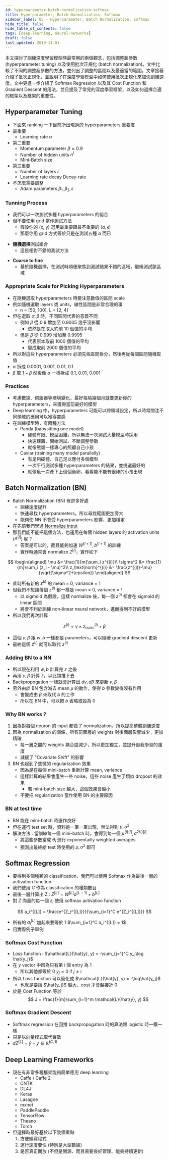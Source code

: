 ```yaml
---
id: hyperparameter-batch-normalization-softmax
title: Hyperparameter, Batch Normalization, Softmax
sidebar_label: 05 - Hyperparameter, Batch Normalization, Softmax
hide_title: false
hide_table_of_contents: false
tags: [deep-learning, neural-networks]
draft: false
last_updated: 2019-11-01
---
```


本文探討了訓練深度學習模型時最常用的兩個觀念，包括調整超參數 (hyperparameter tuning) 以及使用批次正規化 (batch normalization)。文中比較了不同的調整超參數的方法，並列出了調整的區間以及最適當的範圍。文章接著介紹了批次正規化，並說明了在深度學習模型中如何使用批次正規化來加快訓練速度。文中更進一步介紹了 Softmax Regression 以及其 Cost Function 和 Gradient Descent 的用法，並且提及了常見的深度學習框架，以及如何選擇合適的框架以及框架的重要性。

## Hyperparameter Tuning

- 下面來 ranking 一下目前所出現過的 hyperparameters 重要度
- 最重要
  - Learning rate $\alpha$
- 第二重要
  - Momentum parameter $\beta \approx 0.9$
  - Number of hidden units $n^{l}$
  - Mini-Batch size
- 第三重要
  - Number of layers $L$
  - Learning rate decay $\text{Decay-rate}$
- 不怎麼需要調整
  - Adam parameters $\beta_1, \beta_2, \epsilon$

### Tunning Process

- 我們可以一次測試多種 hyperparameters 的組合
- 但不要使用 grid 當作測試方法
  - 假設你的 (x, y) 選用最重要跟最不重要的 $(\alpha, \epsilon)$
  - 那麼你用 grid 方式等於只是在測試五種 $\alpha$ 而已

<fig
  src="/img/learning/deep-learning/02-improve-deep-neural-networks/05-hyperparameter-batch-normalization-softmax/find_hyperparameter_grid.png"
  caption="Hyperparameter Tuning Grid"
/>

- **隨機選擇**測試組合
  - 這是相對不錯的測試方法

<fig
  src="/img/learning/deep-learning/02-improve-deep-neural-networks/05-hyperparameter-batch-normalization-softmax/find_hyperparameter_random.png"
  caption="Hyperparameter Tuning Random"
/>

- **Coarse to fine**
  - 基於隨機選擇，在測試時順便聚焦到測試結果不錯的區域，繼續測試該區域

<fig
  src="/img/learning/deep-learning/02-improve-deep-neural-networks/05-hyperparameter-batch-normalization-softmax/find_hyperparameter_c2f.png"
  caption="Hyperparameter Tuning Coarse to Fine"
/>

### Appropriate Scale for Picking Hyperparameters

- 在隨機選取 hyperparameters 時要注意數值的區間 scale
- 例如隨機選取 layers 或 units，線性區間是非常合理的事
  - n = [50, 100], L = [2, 4]
- 但在選取 $\alpha, \beta$ 時，不同區間代表的意義不同
  - 例如 $\beta$ 從 0.9 增加至 0.9005 幾乎沒影響
    - 依然是在取大約前 10 個值的平均
  - 但是 $\beta$ 從 0.999 增加至 0.9995
    - 代表原本取前 1000 個值的平均
    - 變成取前 2000 個值的平均
- 所以對這些 hyperparameters 必須先依區間拆分，然後再從每個區間隨機取值
- $\alpha$ 拆成 0.0001, 0.001, 0.01, 0.1
- $\beta$ 取 $1-\beta$ 然後像 $\alpha$ 一樣拆成 0.1, 0.01, 0.001

### Practices

- 考慮數據、伺服器等環境變化，最好每隔幾個月就要更新你的 hyperparameters，來獲得當前最好的模型
- Deep learning 中，hyperparameters 可能可以跨領域設定，所以時常關注不同領域的應用可以獲得靈感
- 在訓練模型時，有兩種方法
  - Panda (babysitting one model)
    - 硬體有限、模型困難，所以無法一次測試大量模型時採用
    - 快速建置、開始測試、不斷調整參數
    - 就像熊貓一樣專心的照顧自己小孩
  - Caviar (training many model parallelly)
    - 有足夠硬體、自己足以應付多個模型
    - 一次平行測試多種 hyperparameters 的結果，並挑選最好的
    - 就像魚一次產下上億個魚卵，看看能不能有很棒的小孩出現

## Batch Normalization (BN)

- Batch Normalization (BN) 有許多好處
  - 訓練速度提升
  - 快速尋找 hyperparameters，所以尋找範圍更加旁大
  - 能夠使 NN 不會受 hyperparameters 影響，更加穩定
- 在先前我們學過 [Normalize input](optimization.md)
- 那我們能不能把這個方法，也運用在每個 hidden layers 的 activation units ($A^{[l]}$) 呢 ?
  - 答案是可以的，而且能夠加速 $W^{[l+1]}, b^{[l+1]}$ 的訓練
  - 實作時通常會 normalize $Z^{[l]}$，實作如下

$$
\begin{aligned}
\mu &= \frac{1}{m}\sum_i z^{(i)}\\
\sigma^2 &= \frac{1}{m}\sum_i (z_i - \mu)^2\\
z_\text{norm}^{(i)} &= \frac{z^{(i)}-\mu}{\sqrt{\sigma^2+\epsilon}}
\end{aligned}
$$

- 此時所有新的 $z^{(i)}$ 的 mean = 0, variance = 1
- 但我們不想讓每個 $z^{(i)}$ 都一樣是 mean = 0, variance = 1
  - 以 sigmoid 為假設，這樣 normalize 後，每一個 $z^{(i)}$ 都會在 sigmoid 的 linear 區間
  - 將會不利於訓練 non-linear neural network，進而得到不好的模型
- 所以我們再次計算

$$
\tilde{z}^{(i)} = \gamma \times z_\text{norm}^{(i)} + \beta
$$

- 這個 $\gamma, \beta$ 跟 $w, b$ 一樣都是 parameters，可以隨著 gradient descent 更新
- 最終這個 $\tilde{z}^{(i)}$ 就可以取代 $z^{(i)}$

### Adding BN to a NN

<fig
  src="/img/learning/deep-learning/02-improve-deep-neural-networks/05-hyperparameter-batch-normalization-softmax/bn_in_nn.png"
  caption="Adding BN to a NN"
/>

- 所以現在利用 $w, b$ 計算完 $z$ 之後
- 再用 $\gamma, \beta$ 計算 $\tilde{z}$，以此類推下去
- Backpropogation 一樣就會計算出 $d\gamma, d\beta$ 來更新 $\gamma, \beta$
- 另外由於 BN 包含減去 mean $\mu$ 的動作，使得 $b$ 參數變得沒有作用
  - 會變成由 $\beta$ 來取代 $b$ 的工作
  - 所以在 BN 中，可以把 $b$ 省略或設為 0

### Why BN works ?

1. 因為對每個 neuron 的 input 都做了 normalization，所以提高整體訓練速度
2. 因為 normalization 的關係，所有前面層的 weights 對後面層影響減少，更加精確
   - 每一層之間的 weights 耦合度減少，所以更加獨立，並提升自我學習的強度
   - 減緩了 "Covariate Shift" 的影響
3. BN 也起到了些微的 regularization 效果
   - 因為是在每個 mini-batch 重新計算 mean, variance
   - 這樣計算的結果會產生一些 noise，這些 noise 產生了類似 dropout 的效果
     - 若 mini-batch size 越大，這個效果會越小
   - 不要把 regularization 當作使用 BN 的主要原因

### BN at test time

- BN 能在 mini-batch 時運作良好
- 但在運行 test set 時，資料是一筆一筆出現，無法得到 $\mu, \sigma^2$
- 解決方法 : 當訓練每一個 mini-batch 時，會得到每一個 $\mu^{\{i\}[l]}, \sigma^{2\{i\}[l]}$
  - 將這些參數當成 $\theta_i$ 進行 exponentailly weighted averages
  - 預測出最終給 test 時使用的 $\mu, \sigma^2$ 即可

## Softmax Regression

- 要得到多個種類的 classification，我們可以使用 Softmax 作為最後一層的 activation function
- 我們使用 $C$ 作為 classification 的種類數目
- 最後一層計算出 Z : $Z^{[L]} = W^{[L]}a^{[L-1]} + b^{[L]}$
- 對 $Z$ 向量的每一個 $z_i$ 使用 softmax activation function

$$
a_i^{[L]} = \frac{e^{Z_i^{[L]}}}{\sum_{i=1}^C e^{Z_i^{[L]}}}
$$

- 所有的 $a_i^{[L]}$ 加起來要等於 1
  $\sum_{i=1}^C a_i^{[L]} = 1$
- 用實際例子舉例

<fig
  src="/img/learning/deep-learning/02-improve-deep-neural-networks/05-hyperparameter-batch-normalization-softmax/softmax_example.png"
  caption="Softmax example"
/>

### Softmax Cost Function

- Loss function : $\mathcal{L}(\hat{y}, y) = -\sum_{j=1}^C y_j\log \hat{y_j}$
- 在 $y$ vector 中因為只有第 i 個 entry 為 1
  - 所以其他都等於 0 $y_j = 0 \text{ if } j \neq i$
- 所以 Loss function 可以簡化成 $\mathcal{L}(\hat{y}, y) = -\log\hat{y_j}$
  - 也就是要讓 $\hat{y_j}$ 越大，cost 才會越接近 0
- 於是 Cost Function 等於
  $$
  J = \frac{1}{m}\sum_{i=1}^m \mathcal{L}(\hat{y}, y)
  $$

### Softmax Gradient Descent

- Softmax regression 在回推 backpropogation 時的算法跟 logistic 時一模一樣
- 只是以向量模式取代實數
- $dZ^{[L]} = \hat{y} - y \in \mathbb{R}^{(C, 1)}$

## Deep Learning Frameworks

- 現在有非常多種框架能夠簡單應用 deep learning
  - Caffe / Caffe 2
  - CNTK
  - DL4J
  - Keras
  - Lasagne
  - mxnet
  - PaddlePaddle
  - TensorFlow
  - Theano
  - Torch
- 但選擇時最好基於以下幾個重點
  1. 方便編寫程式
  2. 運行速度要快 (特別是大型數據)
  3. 是否真正開放 (不但是開源、而且需要良好管理、能夠持續更新)

